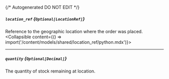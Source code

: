 {/* Autogenerated DO NOT EDIT  */}

##### `location_ref` *{`Optional[LocationRef]`}*
Reference to the geographic location where the order was placed.
<Collapsible content={() => import('/content/models/shared/location_ref/python.mdx')}>
</Collapsible>

---
##### `quantity` *{`Optional[Decimal]`}*
The quantity of stock remaining at location.

